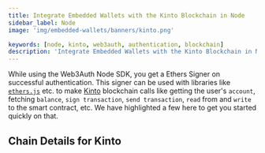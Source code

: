 ```yaml
---
title: Integrate Embedded Wallets with the Kinto Blockchain in Node
sidebar_label: Node
image: 'img/embedded-wallets/banners/kinto.png'

keywords: [node, kinto, web3auth, authentication, blockchain]
description: 'Integrate Embedded Wallets with the Kinto Blockchain in Node | Embedded Wallets'
---
```



While using the Web3Auth Node SDK, you get a Ethers Signer on successful authentication. This signer can be used with libraries like [`ethers.js`](https://docs.ethers.io/v5/getting-started/) etc. to make [Kinto](https://ethereum.org/) blockchain calls like getting the user's `account`, fetching `balance`, `sign transaction`, `send transaction`, `read` from and `write` to the smart contract, etc. We have highlighted a few here to get you started quickly on that.

## Chain Details for Kinto

<ChainDetailsKinto />

<EVMInteraction />
